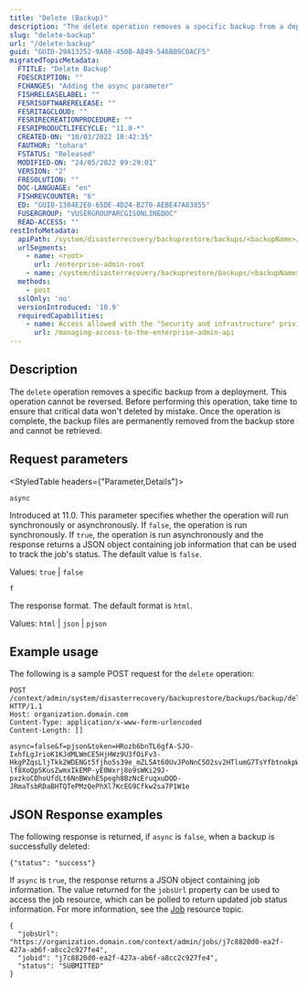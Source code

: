 ```yaml
---
title: "Delete (Backup)"
description: "The delete operation removes a specific backup from a deployment."
slug: "delete-backup"
url: "/delete-backup"
guid: "GUID-29A13252-9A08-450B-AB49-546BB9C0ACF5"
migratedTopicMetadata:
  FTITLE: "Delete Backup"
  FDESCRIPTION: ""
  FCHANGES: "Adding the async parameter"
  FISHRELEASELABEL: ""
  FESRISOFTWARERELEASE: ""
  FESRITAGCLOUD: ""
  FESRIRECREATIONPROCEDURE: ""
  FESRIPRODUCTLIFECYCLE: "11.0-*"
  CREATED-ON: "10/03/2022 10:42:35"
  FAUTHOR: "tohara"
  FSTATUS: "Released"
  MODIFIED-ON: "24/05/2022 09:29:01"
  VERSION: "2"
  FRESOLUTION: ""
  DOC-LANGUAGE: "en"
  FISHREVCOUNTER: "6"
  ED: "GUID-1304E2E0-65DE-4D24-B270-AEBE47A83855"
  FUSERGROUP: "VUSERGROUPARCGISONLINEDOC"
  READ-ACCESS: ""
restInfoMetadata:
  apiPath: /system/disasterrecovery/backuprestore/backups/<backupName>/delete
  urlSegments:
    - name: <root>
      url: /enterprise-admin-root
    - name: /system/disasterrecovery/backuprestore/backups/<backupName>/delete
  methods:
    - post
  sslOnly: 'no'
  versionIntroduced: '10.9'
  requiredCapabilities:
    - name: Access allowed with the "Security and infrastructure" privilege
      url: /managing-access-to-the-enterprise-admin-api
---
```


## Description

The `delete` operation removes a specific backup from a deployment. This operation cannot be reversed. Before performing this operation, take time to ensure that critical data won't deleted by mistake. Once the operation is complete, the backup files are permanently removed from the backup store and cannot be retrieved.


##  Request parameters

<StyledTable headers={"Parameter,Details"}>
<StyledTableRow>
<StyledTableCell cellStyle="markdown">

`async` 

</StyledTableCell>
<StyledTableCell cellStyle="markdown">

Introduced at 11.0. This parameter specifies whether the operation will run synchronously or asynchronously. If `false`, the operation is run synchronously. If `true`, the operation is run asynchronously and the response returns a JSON object containing job information that can be used to track the job's status. The default value is `false`.

Values: `true` | `false`

</StyledTableCell>
</StyledTableRow>
<StyledTableRow>
<StyledTableCell cellStyle="markdown">

`f` 

</StyledTableCell>
<StyledTableCell cellStyle="markdown">

The response format. The default format is `html`.

Values: `html` | `json` | `pjson`

</StyledTableCell>
</StyledTableRow>
</StyledTable>


## Example usage

The following is a sample POST request for the `delete` operation:

```other
POST /context/admin/system/disasterrecovery/backuprestore/backups/backup/delete HTTP/1.1
Host: organization.domain.com
Content-Type: application/x-www-form-urlencoded
Content-Length: []

async=false&f=pjson&token=HRozb6bnTL6gfA-SJO-IxhfLgJrioK1KJdMLWmCE5HjHWz9U3fOiFv3-HkgPZqsLljTkk2WDENGt5fjho5s39e_mZL5At60UvJPoNnC5O2sv2HTlumG7TsYfbtnokpWmS6-lf8XoQpSKusZwmxIkEMP-yE0Wxrj8o9sWKi29J-pxzkoCDhoUfdLt6NnBWxhESpegh8BzNcEruqxuDQD-JRmaTsbRDaBHTQTePMzQePhXl7KcEG9Cfkw2sa7P1W1e

```

## JSON Response examples

The following response is returned, if `async` is `false`, when a backup is successfully deleted:

```other
{"status": "success"}
```

If `async` is `true`, the response returns a JSON object containing job information. The value returned for the `jobsUrl` property can be used to access the job resource, which can be polled to return updated job status information. For more information, see the [Job](/job) resource topic.

```other
{
  "jobsUrl": "https://organization.domain.com/context/admin/jobs/j7c8820d0-ea2f-427a-ab6f-a8cc2c927fe4",
  "jobid": "j7c8820d0-ea2f-427a-ab6f-a8cc2c927fe4",
  "status": "SUBMITTED"
}
```